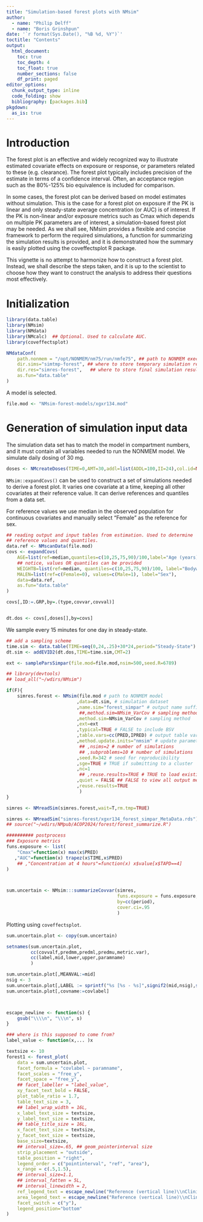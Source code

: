 ```yaml
---
title: "Simulation-based forest plots with NMsim"
author: 
  - name: "Philip Delff"
  - name: "Boris Grinshpun"
date: '`r format(Sys.Date(), "%B %d, %Y")`'
toctitle: "Contents"
output:
  html_document:
    toc: true
    toc_depth: 4
    toc_float: true
    number_sections: false
    df_print: paged
editor_options:
  chunk_output_type: inline
  code_folding: show
  bibliography: [packages.bib]
pkgdown:
  as_is: true
---
```


# Introduction
The forest plot is an effective and widely recognized way to
illustrate estimated covariate effects on exposure or response, or parameters
related to these (e.g. clearance). The forest plot typically includes precision of the estimate in terms of a confidence interval. Often, an acceptance region such as the 80%-125% bio equivalence is included for comparison.

In some cases, the forest plot can be derived based on model estimates
without simulation. This is the case for a forest plot on exposure if
the PK is linear and only steady-state average concentration (or AUC)
is of interest. If the PK is non-linear and/or exposure metrics such
as Cmax which depends on multiple PK parameters are of interest, a
simulation-based forest plot may be needed. As we shall see, NMsim
provides a flexible and concise framework to perform the required
simulations, a function for summarizing the simulation results is
provided, and it is demonstrated how the summary is easily plotted
using the coveffectsplot R package.

This vignette is no attempt to harmonize how to construct a forest
plot. Instead, we shall describe the steps taken, and it is up to the
scientist to choose how they want to construct the analysis to address
their questions most effectively. 

# Initialization

```r
library(data.table)
library(NMsim)
library(NMdata)  
library(NMcalc)  ## Optional. Used to calculate AUC.
library(coveffectsplot)

NMdataConf(
    path.nonmem = "/opt/NONMEM/nm75/run/nmfe75", ## path to NONMEM executable
    dir.sims="simtmp-forest", ## where to store temporary simulation results
    dir.res="simres-forest",   ## where to store final simulation results
    as.fun="data.table"
)

```

A model is selected. 
```r
file.mod <- "NMsim-forest-models/xgxr134.mod"
```


# Generation of simulation input data

The simulation data set has to match the model in compartment numbers, and it must contain all variables needed to run the NONMEM model. We simulate daily dosing of 30 mg. 



```r

doses <- NMcreateDoses(TIME=0,AMT=30,addl=list(ADDL=100,II=24),col.id=NA)

```

`NMsim::expandCovs()` can be used to construct a set of simulations needed to derive a forest plot. It varies one covariate at a time, keeping all other covariates at their reference value. It can derive references and quantiles from a data set.

For reference values we use median in the observed population for continuous covariates and manually select "Female" as the reference for sex.


```r
## reading output and input tables from estimation. Used to determine
## reference values and quantiles.
data.ref <- NMscanData(file.mod)
covs <- expandCovs(
    AGE=list(ref=median,quantiles=c(10,25,75,90)/100,label="Age (years)"),
    ## notice, values OR quantiles can be provided
    WEIGHTB=list(ref=median, quantiles=c(10,25,75,90)/100, label="Bodyweigt (kg)"),
    MALEN=list(ref=c(Female=0), values=c(Male=1), label="Sex"),
    data=data.ref,
    as.fun="data.table"
)

covs[,ID:=.GRP,by=.(type,covvar,covval)]


dt.dos <- covs[,doses[],by=covs]

```

We sample every 15 minutes for one day in steady-state.

```r
## add a sampling scheme
time.sim <- data.table(TIME=seq(0,24,.25)+30*24,period="Steady-State")
dt.sim <- addEVID2(dt.dos,TIME=time.sim,CMT=2)
```

```r
ext <- sampleParsSimpar(file.mod=file.mod,nsim=500,seed.R=6789)

## library(devtools)
## load_all("~/wdirs/NMsim")

if(F){
    simres.forest <- NMsim(file.mod # path to NONMEM model
                          ,data=dt.sim, # simulation dataset
                          ,name.sim="forest_simpar" # output name suffix
                           ##,method.sim=NMsim_VarCov # sampling method
                          ,method.sim=NMsim_VarCov # sampling method
                          ,ext=ext
                          ,typical=TRUE # FALSE to include BSV
                          ,table.vars=cc(PRED,IPRED) # output table variables
                          ,method.update.inits="nmsim" # update parameters from ext
                           ## ,nsims=2 # number of simulations
                           ## ,subproblems=10 # number of simulations
                          ,seed.R=342 # seed for reproducibility
                          ,sge=TRUE # TRUE if submitting to a cluster
                          ,nc=1
                           ## ,reuse.results=TRUE # TRUE to load existing results
                          ,quiet = FALSE ## FALSE to view all output messages
                          ,reuse.results=TRUE
                           )
}

simres <- NMreadSim(simres.forest,wait=T,rm.tmp=TRUE)

```

```r
simres <- NMreadSim("simres-forest/xgxr134_forest_simpar_MetaData.rds")
## source("~/wdirs/NMpub/ACOP2024/forest/forest_summarize.R")

########## postprocess
### Exposure metrics
funs.exposure <- list(
    "Cmax"=function(x) max(x$PRED)
   ,"AUC"=function(x) trapez(x$TIME,x$PRED)
    ## ,"Concentration at 4 hours"=function(x) x$value[x$TAPD==4]
)



sum.uncertain <- NMsim:::summarizeCovvar(simres,
                                         funs.exposure = funs.exposure,
                                         by=cc(period),
                                         cover.ci=.95
                                         )

```

Plotting using `coveffectsplot`.

```r

sum.uncertain.plot <- copy(sum.uncertain)

setnames(sum.uncertain.plot,
         cc(covvalf,predmm,predml,predmu,metric.var),
         cc(label,mid,lower,upper,paramname)
         )

sum.uncertain.plot[,MEANVAL:=mid]
nsig <- 3
sum.uncertain.plot[,LABEL := sprintf("%s [%s - %s]",signif2(mid,nsig),signif2(lower,nsig),signif2(upper,nsig))]
sum.uncertain.plot[,covname:=covlabel]



escape_newline <- function(s) {
    gsub("\\\\n", "\\\n", s)
}

### where is this supposed to come from?
label_value <- function(x,... )x

textsize <- 10
forest1 <- forest_plot(
    data = sum.uncertain.plot,
    facet_formula = "covlabel ~ paramname", 
    facet_scales = "free_y",
    facet_space = "free_y",
    ## facet_labeller = "label_value",
    xy_facet_text_bold = FALSE, 
    plot_table_ratio = 1.7, 
    table_text_size = 3,
    ## label_wrap_width = 16L,
    x_label_text_size = textsize,
    y_label_text_size = textsize, 
    ## table_title_size = 16L,
    x_facet_text_size = textsize, 
    y_facet_text_size = textsize,
    base_size=textsize,
    ## interval_size=.65, ## geom_pointerinterval size
    strip_placement = "outside",
    table_position = "right",
    legend_order = c("pointinterval", "ref", "area"),
    x_range = c(.5,1.5),
    ## interval_size=1.1,
    ## interval_fatten = 5L,
    ## interval_linewidth = 2,
    ref_legend_text = escape_newline("Reference (vertical line)\\nClinically relevant limits 0.8-1.25 (colored area)"),
    area_legend_text = escape_newline("Reference (vertical line)\\nClinically relevant limits 0.8-1.25 (colored area)"),
    facet_switch = c("y"),
    legend_position="bottom"
)




```
